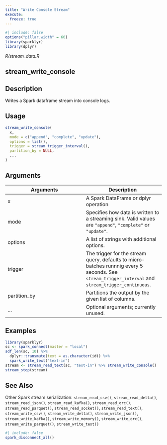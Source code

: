 ```yaml
---
title: "Write Console Stream"
execute:
  freeze: true
---
```


```r
#| include: false
options("pillar.width" = 60)
library(sparklyr) 
library(dplyr)
```

*R/stream_data.R*

## stream_write_console

## Description
Writes a Spark dataframe stream into console logs. 


## Usage
```r
stream_write_console( 
  x, 
  mode = c("append", "complete", "update"), 
  options = list(), 
  trigger = stream_trigger_interval(), 
  partition_by = NULL, 
  ... 
) 
```

## Arguments
|Arguments|Description|
|---|---|
| x | A Spark DataFrame or dplyr operation |
| mode | Specifies how data is written to a streaming sink. Valid values are `"append"`, `"complete"` or `"update"`. |
| options | A list of strings with additional options. |
| trigger | The trigger for the stream query, defaults to micro-batches runnnig every 5 seconds. See `stream_trigger_interval` and `stream_trigger_continuous`. |
| partition_by | Partitions the output by the given list of columns. |
| ... | Optional arguments; currently unused. |





## Examples
```r
library(sparklyr)
sc <- spark_connect(master = "local") 
sdf_len(sc, 10) %>% 
  dplyr::transmute(text = as.character(id)) %>% 
  spark_write_text("text-in") 
stream <- stream_read_text(sc, "text-in") %>% stream_write_console() 
stream_stop(stream) 
```

## See Also
Other Spark stream serialization:  `stream_read_csv()`, `stream_read_delta()`, `stream_read_json()`, `stream_read_kafka()`, `stream_read_orc()`, `stream_read_parquet()`, `stream_read_socket()`, `stream_read_text()`, `stream_write_csv()`, `stream_write_delta()`, `stream_write_json()`, `stream_write_kafka()`, `stream_write_memory()`, `stream_write_orc()`, `stream_write_parquet()`, `stream_write_text()`


```r
#| include: false
spark_disconnect_all()
```
